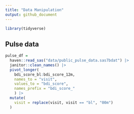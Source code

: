 ```yaml
---
title: "Data Manipulation"
output: github_document
---
```


```r
library(tidyverse)
```

## Pulse data

```r
pulse_df = 
  haven::read_sas("data/public_pulse_data.sas7bdat") |>
  janitor::clean_names() |>
  pivot_longer(
    bdi_score_bl:bdi_score_12m,
    names_to = "visit",
    values_to = "bdi_score",
    names_prefix = "bdi_score_"
    ) |>
  mutate(
    visit = replace(visit, visit == "bl", "00m")
  )
```